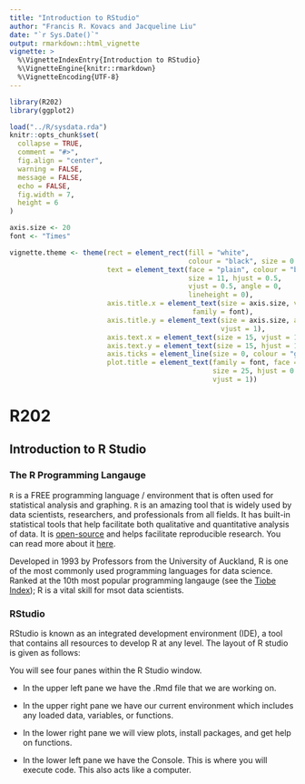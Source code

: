 ```yaml
---
title: "Introduction to RStudio"
author: "Francis R. Kovacs and Jacqueline Liu"
date: "`r Sys.Date()`"
output: rmarkdown::html_vignette
vignette: >
  %\VignetteIndexEntry{Introduction to RStudio}
  %\VignetteEngine{knitr::rmarkdown}
  %\VignetteEncoding{UTF-8}
---
```


```r
library(R202)
library(ggplot2)

load("../R/sysdata.rda")
knitr::opts_chunk$set(
  collapse = TRUE,
  comment = "#>",
  fig.align = "center",
  warning = FALSE,
  message = FALSE,
  echo = FALSE,
  fig.width = 7,
  height = 6
)

axis.size <- 20
font <- "Times"

vignette.theme <- theme(rect = element_rect(fill = "white", 
                                            colour = "black", size = 0.5), 
                        text = element_text(face = "plain", colour = "black", 
                                            size = 11, hjust = 0.5, 
                                            vjust = 0.5, angle = 0, 
                                            lineheight = 0), 
                        axis.title.x = element_text(size = axis.size, vjust = 1, 
                                             family = font), 
                        axis.title.y = element_text(size = axis.size, angle = 90, 
                                                    vjust = 1), 
                        axis.text.x = element_text(size = 15, vjust = 1), 
                        axis.text.y = element_text(size = 15, hjust = 1), 
                        axis.ticks = element_line(size = 0, colour = "grey20"), 
                        plot.title = element_text(family = font, face = "bold", 
                                                  size = 25, hjust = 0.5, 
                                                  vjust = 1))
```

# R202

## Introduction to R Studio

### The R Programming Langauge

`R` is a FREE programming language / environment that is often used for statistical analysis and graphing. `R` is an amazing tool that is widely used by data scientists, researchers, and professionals from all fields. It has built-in statistical tools that help facilitate both qualitative and quantitative analysis of data. It is [open-source](https://en.wikipedia.org/wiki/Open-source_model) and helps facilitate reproducible research.  You can read more about it [here](https://www.r-project.org/about.html).

Developed in 1993 by Professors from the University of Auckland, R is one of the most commonly used programming languages for data science. Ranked at the 10th most popular programming langauge (see the [Tiobe Index](https://www.tiobe.com/tiobe-index/)); R is a vital skill for msot data scientists. 

### RStudio

RStudio is known as an integrated development environment (IDE), a tool that contains all resources to develop R at any level. The layout of R studio is given as follows:

You will see four panes within the R Studio window.

 + In the upper left pane we have the .Rmd file that we are working on.

 + In the upper right pane we have our current environment which includes any loaded data, variables, or functions.

 + In the lower right pane we will view plots, install packages, and get help on functions.

 + In the lower left pane we have the Console. This is where you will execute code. This also acts like a computer.





